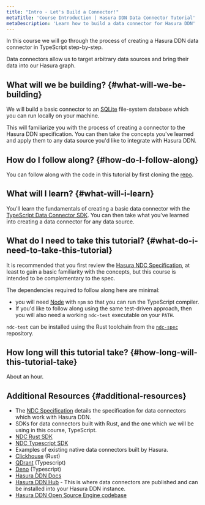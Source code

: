 ```yaml
---
title: "Intro - Let's Build a Connector!"
metaTitle: 'Course Introduction | Hasura DDN Data Connector Tutorial'
metaDescription: 'Learn how to build a data connector for Hasura DDN'
---
```


In this course we will go through the process of creating a Hasura DDN data connector in TypeScript step-by-step.

Data connectors allow us to target arbitrary data sources and bring their data into our Hasura graph.

## What will we be building? {#what-will-we-be-building}

We will build a basic connector to an [SQLite](https://www.sqlite.org/index.html) file-system database which you can
run locally on your machine.

This will familiarize you with the process of creating a connector to the Hasura DDN specification. You can then
take the concepts you've learned and apply them to any data source you'd like to integrate with Hasura DDN.

## How do I follow along? {#how-do-I-follow-along}

You can follow along with the code in this tutorial by first cloning the [repo](/connectors/build-your-own/get-started/01-clone.mdx).

## What will I learn? {#what-will-i-learn}

You'll learn the fundamentals of creating a basic data connector with the
[TypeScript Data Connector SDK](https://github.com/hasura/ndc-sdk-typescript). You can then take what you've learned
into creating a data connector for any data source.

## What do I need to take this tutorial? {#what-do-i-need-to-take-this-tutorial}

It is recommended that you first review the [Hasura NDC Specification](http://hasura.github.io/ndc-spec/), at least to
gain a basic familiarity with the concepts, but this course is intended to be complementary to the spec.

The dependencies required to follow along here are minimal:
- you will need [Node](https://nodejs.org/en) with `npm` so that you can run the TypeScript compiler.
- If you'd like to follow along using the same test-driven approach, then you will also need a working `ndc-test`
executable on your `PATH`.

`ndc-test` can be installed using the Rust toolchain from the [`ndc-spec`](https://github.com/hasura/ndc-spec) repository.

## How long will this tutorial take? {#how-long-will-this-tutorial-take}

About an hour.

## Additional Resources {#additional-resources}

- The [NDC Specification](https://hasura.github.io/ndc-spec/specification/) details the specification for data connectors which work with Hasura DDN.
- SDKs for data connectors built with Rust, and the one which we will be using in this course, TypeScript.
- [NDC Rust SDK](https://github.com/hasura/ndc-sdk-rs)
- [NDC Typescript SDK](https://github.com/hasura/ndc-sdk-typescript)
- Examples of existing native data connectors built by Hasura.
- [Clickhouse](https://github.com/hasura/ndc-clickhouse) (Rust)
- [QDrant](https://github.com/hasura/ndc-qdrant) (Typescript)
- [Deno](https://github.com/hasura/ndc-typescript-deno) (Typescript)
- [Hasura DDN Docs](https://hasura.io/docs/3.0/index/)
- [Hasura DDN Hub](https://hasura.io/connectors#connectors-list) - This is where data connectors are published and can be installed
into your Hasura DDN instance.
- [Hasura DDN Open Source Engine codebase](https://github.com/hasura/graphql-engine/tree/master/v3)
